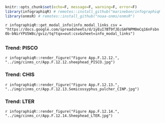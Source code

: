 ```r
knitr::opts_chunk$set(echo=F, message=F, warning=F, error=F)
library(infographiqR) # remotes::install_github("marinebon/infographiqR") 
library(onmsR) # remotes::install_github("noaa-onms/onmsR")
```

`r infographiqR::get_modal_info(info_modal_links_csv = "https://docs.google.com/spreadsheets/d/1yEuI7BT9fJEcGAFNPM0mCq16nFsbn0b-bNirYPU5W8c/gviz/tq?tqx=out:csv&sheet=info_modal_links")`

## {.tabset}

### Trend: PISCO

`r infographiqR::render_figure("Figure App.F.12.12.", "../img/cinms_cr/App.F.12.12.sheephead_PISCO.jpg")`

### Trend: CHIS

`r infographiqR::render_figure("Figure App.F.12.13.", "../img/cinms_cr/App.F.12.13.Semicossyphus_pulcher_CINP.jpg")`

### Trend: LTER

`r infographiqR::render_figure("Figure App.F.12.14.", "../img/cinms_cr/App.F.12.14.Sheephead_LTER.jpg")`


 
